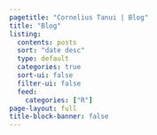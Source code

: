 ```yaml
---
pagetitle: "Cornelius Tanui | Blog"
title: "Blog"
listing:
  contents: posts
  sort: "date desc"
  type: default
  categories: true
  sort-ui: false
  filter-ui: false
  feed:
    categories: ["R"]
page-layout: full
title-block-banner: false
---
```

